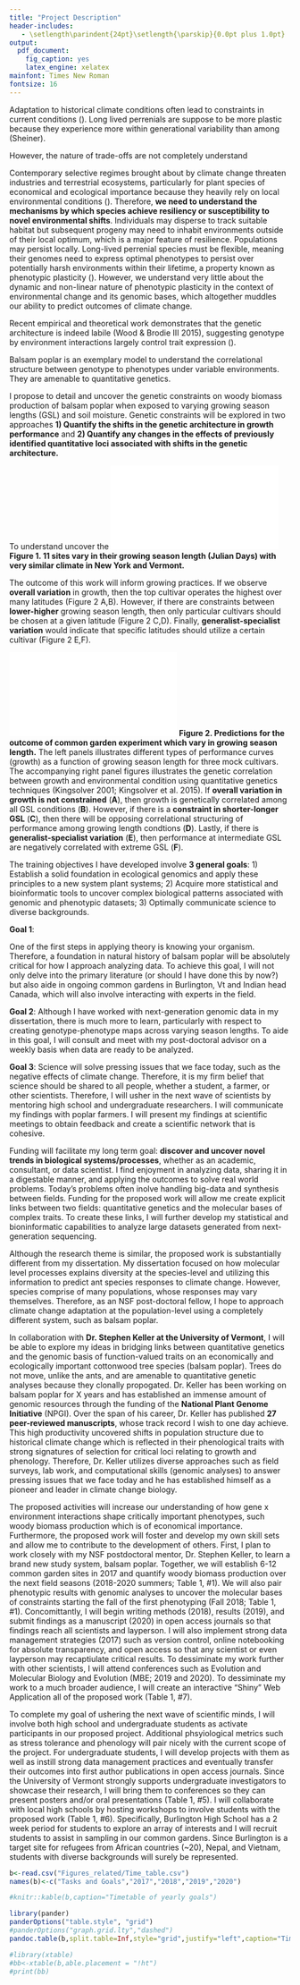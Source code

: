 ```yaml
---
title: "Project Description"
header-includes:
   - \setlength\parindent{24pt}\setlength{\parskip}{0.0pt plus 1.0pt}
output: 
  pdf_document:
    fig_caption: yes
    latex_engine: xelatex
mainfont: Times New Roman
fontsize: 16
---
```

\large
\makeatletter
\newcommand\iraggedright{%
  \let\\\@centercr\@rightskip\@flushglue \rightskip\@rightskip
  \leftskip\z@skip}
\makeatother
\iraggedright

\begin{raggedleft}
\textbf{Introduction/Motivation} 
\end{raggedleft}   
Adaptation to historical climate conditions often lead to constraints in current conditions (). Long lived perrenials are suppose to be more plastic because they experience more within generational variability than among (Sheiner). 

However, the nature of trade-offs are not completely understand 

Contemporary selective regimes brought about by climate change threaten industries and terrestrial ecosystems, particularly for plant species of economical and ecological importance because they heavily rely on local environmental conditions (). Therefore, **we need to understand the mechanisms by which species achieve resiliency or susceptibility to novel environmental shifts**. Individuals may disperse to track suitable habitat but subsequent progeny may need to inhabit environments outside of their local optimum, which is a major feature of resilience. Populations may persist locally. Long-lived perrenial species must be flexible, meaning their genomes need to express optimal phenotypes to persist over potentially harsh environments within their lifetime, a property known as phenotypic plasticity (). However, we understand very little about the dynamic and non-linear nature of phenotypic plasticity in the context of environmental change and its genomic bases, which altogether muddles our ability to predict outcomes of climate change. 

Recent empirical and theoretical work demonstrates that the genetic architecture is indeed labile (Wood & Brodie III 2015), suggesting genotype by environment interactions largely control trait expression (). 

Balsam poplar is an exemplary model to understand the correlational structure between genotype to phenotypes under variable environments. They are amenable to quantitative genetics. \newline

\begin{raggedleft}
\textbf{Research Objectives}
\end{raggedleft} 

\begin{raggedleft}
\textit{Objectives}
\end{raggedleft}   
I propose to detail and uncover the genetic constraints on woody biomass production of balsam poplar when exposed to varying growing season lengths (GSL) and soil moisture.  Genetic constraints will be explored in two approaches **1) Quantify the shifts in the genetic architecture in growth performance** and **2) Quantify any changes in the effects of previously identified quantitative loci associated with shifts in the genetic architecture.** 

\begin{raggedleft}
\textit{Experimental Approach}
\end{raggedleft}  
To understand uncover the 
![](Figures_related/20160819_sampling_map_common_gardens.pdf)     
**Figure 1. 11 sites vary in their growing season length (Julian Days) with very similar climate in New York and Vermont.**   \newline

\begin{raggedleft}
\textit{Anticipated Major Outcomes}
\end{raggedleft}  
The outcome of this work will inform growing practices. If we observe **overall variation** in growth, then the top cultivar operates the highest over many latitudes (Figure 2 A,B). However, if there are constraints between **lower-higher** growing season length, then only particular cultivars should be chosen at a given latitude (Figure 2 C,D). Finally, **generalist-specialist variation** would indicate that specific latitudes should utilize a certain cultivar (Figure 2 E,F). \newline

![](Figures_related/2016_perf_curves.pdf)
**Figure 2. Predictions for the outcome of common garden experiment which vary in growing season length.** The left panels illustrates different types of performance curves (growth) as a function of growing season length for three mock cultivars. The accompanying right panel figures illustrates the genetic correlation between growth and environmental condition using quantitative genetics techniques (Kingsolver 2001; Kingsolver et al. 2015). If **overall variation in growth is not constrained** (**A**), then growth is genetically correlated among all GSL conditions (**B**). However, if there is a **constraint in shorter-longer GSL** (**C**), then there will be opposing correlational structuring of performance among growing length condtions (**D**). Lastly, if there is **generalist-specialist variation** (**E**), then performance at intermediate GSL are negatively correlated with extreme GSL (**F**).\newline 

\begin{raggedleft}
\textit{Significance}
\end{raggedleft}

\begin{raggedleft}
\textbf{Training Objectives} 
\end{raggedleft}
The training objectives I have developed involve **3 general goals**: 1) Establish a solid foundation in ecological genomics and apply these principles to a new system plant systems; 2) Acquire more statistical and bioinformatic tools to uncover complex biological patterns associated with genomic and phenotypic datasets; 3) Optimally communicate science to diverse backgrounds.    

**Goal 1**: 

One of the first steps in applying theory is knowing your organism. Therefore, a foundation in natural history of balsam poplar will be absolutely critical for how I approach analyzing data. To achieve this goal, I will not only delve into the primary literature (or should I have done this by now?) but also aide in ongoing common gardens in Burlington, Vt and Indian head Canada, which will also involve interacting with experts in the field. 

**Goal 2**: Although I have worked with next-generation genomic data in my dissertation, there is much more to learn, particularly with respect to creating genotype-phenotype maps across varying season lengths. To aide in this goal, I will consult and meet with my post-doctoral advisor on a weekly basis when data are ready to be analyzed. 

**Goal 3**: Science will solve pressing issues that we face today, such as the negative effects of climate change. Therefore, it is my firm belief that science should be shared to all people, whether a student, a farmer, or other scientists. Therefore, I will usher in the next wave of scientists by mentoring high school and undergraduate researchers. I will communicate my findings with poplar farmers.  I will present my findings at scientific meetings to obtain feedback and create a scientific network that is cohesive. \newline


\begin{raggedleft}
\textbf{Career Development}  
\end{raggedleft}   
Funding will facilitate my long term goal: **discover and uncover novel trends in biological systems/processes**, whether as an academic, consultant, or data scientist. I find enjoyment in analyzing data, sharing it in  a digestable manner, and applying the outcomes to solve real world problems. Today's problems often inolve handling big-data and synthesis between fields. Funding for the proposed work will allow me create explicit links between two fields: quantitative genetics and the molecular bases of complex traits. To create these links, I will further develop my statistical and bioninformatic capabilities to analyze large datasets generated from next-generation sequencing. 

Although the research theme is similar, the proposed work is substantially different from my dissertation. My dissertation focused on how molecular level processes explains diversity at the species-level and utilizing this information to predict ant species responses to climate change. However, species comprise of many populations, whose responses may vary themselves. Therefore, as an NSF post-doctoral fellow, I hope to approach climate change adaptation at the population-level using a completely different system, such as balsam poplar. \newline

\begin{raggedleft}
\textbf{Choice of Sponsoring Scientists}
\end{raggedleft}
In collaboration with **Dr. Stephen Keller at the University of Vermont**, I will be able to explore my ideas in bridging links between quantitative genetics and the genomic basis of function-valued traits on an economically and ecologically important cottonwood tree species (balsam poplar). Trees do not move, unlike the ants, and are amenable to quantitative genetic analyses because they clonally propogated. Dr. Keller has been working on balsam poplar for X years and has established an immense amount of genomic resources through the funding of the **National Plant Genome Initiative** (NPGI). Over the span of his career, Dr. Keller has published **27 peer-reviewed manuscripts**, whose track record I wish to one day achieve. This high productivity uncovered shifts in population structure due to historical climate change which is reflected in their phenological traits with strong signatures of selection for critical loci relating to growth and phenology. Therefore, Dr. Keller utilizes diverse approaches such as field surveys, lab work, and computational skills (genomic analyses) to answer pressing issues that we face today and he has established himself as a pioneer and leader in climate change biology.\newline

\begin{raggedleft}
\textbf{Broader Impacts and Timetable} 
\end{raggedleft}   
The proposed activities will increase our understanding of how gene x environment interactions shape critically important phenotypes, such woody biomass production which is of economical importance. Furthermore, the proposed work will foster and develop my own skill sets and allow me to contribute to the development of others. First, I plan to work closely with my NSF postdoctoral mentor, Dr. Stephen Keller, to learn a brand new study system, balsam poplar. Together, we will establish 6-12 common garden sites in 2017 and quantify woody biomass production over the next field seasons (2018-2020 summers; Table 1, #1). We will also pair phenotypic results with genomic analyses to uncover the molecular bases of constraints starting the fall of the first phenotyping (Fall 2018; Table 1, #1). Concomittantly, I will begin writing methods (2018), results (2019), and submit findings as a manuscript (2020) in open access journals so that findings reach all scientists and layperson. I will also implement strong data management strategies (2017) such as version control, online notebooking for absolute transparency, and open access so that any scientist or even layperson may recaptiulate critical results. To dessiminate my work further with other scientists, I will attend conferences such as Evolution and Molecular Biology and Evolution (MBE; 2019 and 2020). To dessiminate my work to a much broader audience, I will create an interactive "Shiny" Web Application all of the proposed work (Table 1, #7). 

To complete my goal of ushering the next wave of scientific minds, I will involve both high school and undergraduate students as activate participants in our proposed project. Additional phsyiological metrics such as stress tolerance and phenology will pair nicely with the current scope of the project. For undergraduate students, I will develop projects with them as well as instill strong data management practices and eventually transfer their outcomes into first author publications in open access journals. Since the University of Vermont strongly supports undergraduate investigators to showcase their research, I will bring them to conferences so they can present posters and/or oral presentations (Table 1, #5). I will collaborate with local high schools by hosting workshops to involve students with the proposed work (Table 1, #6). Specifically, Burlington High School has a 2 week period for students to explore an array of interests and I will recruit students to assist in sampling in our common gardens. Since Burlington is a target site for refugees from African countries (~20), Nepal, and Vietnam, students with diverse backgrounds will surely be represented.


```r
b<-read.csv("Figures_related/Time_table.csv")
names(b)<-c("Tasks and Goals","2017","2018","2019","2020")

#knitr::kable(b,caption="Timetable of yearly goals")

library(pander)
panderOptions("table.style", "grid")
#panderOptions("graph.grid.lty","dashed")
pandoc.table(b,split.table=Inf,style="grid",justify="left",caption="Time table of yearly goals",emphasize.strong.cols=1,keep.line.breaks = TRUE)

#library(xtable)
#bb<-xtable(b,able.placement = "!ht")
#print(bb)
```
